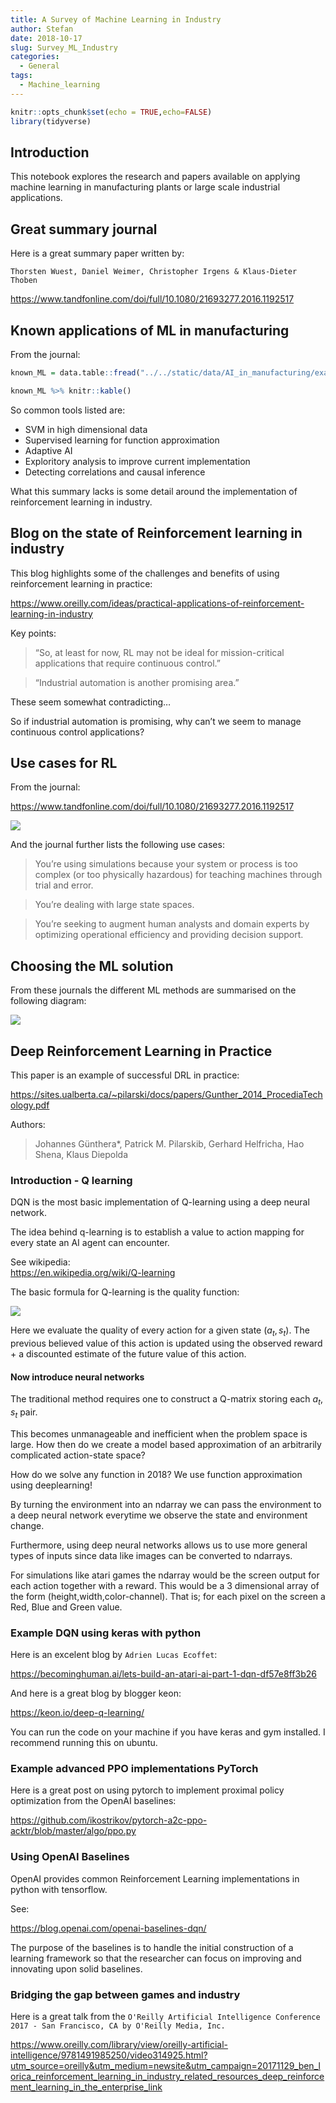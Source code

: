 ```yaml
---
title: A Survey of Machine Learning in Industry
author: Stefan
date: 2018-10-17
slug: Survey_ML_Industry
categories:
  - General
tags:
  - Machine_learning
---
```


```r
knitr::opts_chunk$set(echo = TRUE,echo=FALSE)
library(tidyverse)
```


## Introduction

This notebook explores the research and papers available on applying machine learning in manufacturing plants or large scale industrial applications.  

## Great summary journal

Here is a great summary paper written by:  

`Thorsten Wuest, Daniel Weimer, Christopher Irgens & Klaus-Dieter Thoben`  

<https://www.tandfonline.com/doi/full/10.1080/21693277.2016.1192517>  

## Known applications of ML in manufacturing

From the journal:  

```r
known_ML = data.table::fread("../../static/data/AI_in_manufacturing/example_ML_industry.csv")

known_ML %>% knitr::kable()
```

So common tools listed are:  

- SVM in high dimensional data  
- Supervised learning for function approximation  
- Adaptive AI  
- Exploritory analysis to improve current implementation  
- Detecting correlations and causal inference  


What this summary lacks is some detail around the implementation of reinforcement learning in industry.  

## Blog on the state of Reinforcement learning in industry

This blog highlights some of the challenges and benefits of using reinforcement learning in practice:  

<https://www.oreilly.com/ideas/practical-applications-of-reinforcement-learning-in-industry>  

Key points:  

> "So, at least for now, RL may not be ideal for mission-critical applications that require continuous control."  

> "Industrial automation is another promising area."  

These seem somewhat contradicting...  

So if industrial automation is promising, why can't we seem to manage continuous control applications?  

## Use cases for RL

From the journal:  

<https://www.tandfonline.com/doi/full/10.1080/21693277.2016.1192517>  

![](/Pictures/AI_in_manufacturing/RL_uses_manufacturing.jpg)

And the journal further lists the following use cases:  

> You’re using simulations because your system or process is too complex (or too physically hazardous) for teaching machines through trial and error.  

>You’re dealing with large state spaces.  

>You’re seeking to augment human analysts and domain experts by optimizing operational efficiency and providing decision support.  

## Choosing the ML solution

From these journals the different ML methods are summarised on the following diagram:  

![](/Pictures/AI_in_manufacturing/Algorithm_overview.jpeg)

## Deep Reinforcement Learning in Practice

This paper is an example of successful DRL in practice:  

<https://sites.ualberta.ca/~pilarski/docs/papers/Gunther_2014_ProcediaTechology.pdf>  

Authors:  

> Johannes Günthera*, Patrick M. Pilarskib, Gerhard Helfricha, Hao Shena, Klaus Diepolda  

### Introduction - Q learning

DQN is the most basic implementation of Q-learning using a deep neural network.  

The idea behind q-learning is to establish a value to action mapping for every state an AI agent can encounter.

See wikipedia:  
<https://en.wikipedia.org/wiki/Q-learning>  

The basic formula for Q-learning is the quality function:  

![](/Pictures/AI_in_manufacturing/q_learning_formula.png)

Here we evaluate the quality of every action for a given state ($a_t,s_t$). The previous believed value of this action is updated using the observed reward + a discounted estimate of the future value of this action.  

#### Now introduce neural networks

The traditional method requires one to construct a Q-matrix storing each $a_t,s_t$ pair.  

This becomes unmanageable and inefficient when the problem space is large. How then do we create a model based approximation of an arbitrarily complicated action-state space?  

How do we solve any function in 2018? We use function approximation using deeplearning!  

By turning the environment into an ndarray we can pass the environment to a deep neural network everytime we observe the state and environment change.  

Furthermore, using deep neural networks allows us to use more general types of inputs since data like images can be converted to ndarrays.  

For simulations like atari games the ndarray would be the screen output for each action together with a reward. This would be a 3 dimensional array of the form (height,width,color-channel). That is; for each pixel on the screen a Red, Blue and Green value.  

### Example DQN using keras with python

Here is an excelent blog by `Adrien Lucas Ecoffet`:  

<https://becominghuman.ai/lets-build-an-atari-ai-part-1-dqn-df57e8ff3b26>  

And here is a great blog by blogger keon:  

<https://keon.io/deep-q-learning/>  

You can run the code on your machine if you have keras and gym installed. I recommend running this on ubuntu.

### Example advanced PPO implementations PyTorch

Here is a great post on using pytorch to implement proximal policy optimization from the OpenAI baselines:  

<https://github.com/ikostrikov/pytorch-a2c-ppo-acktr/blob/master/algo/ppo.py>  

### Using OpenAI Baselines

OpenAI provides common Reinforcement Learning implementations in python with tensorflow.  

See:  

<https://blog.openai.com/openai-baselines-dqn/>  

The purpose of the baselines is to handle the initial construction of a learning framework so that the researcher can focus on improving and innovating upon solid baselines.  

### Bridging the gap between games and industry

Here is a great talk from the `O'Reilly Artificial Intelligence Conference 2017 - San Francisco, CA by O'Reilly Media, Inc.`  

<https://www.oreilly.com/library/view/oreilly-artificial-intelligence/9781491985250/video314925.html?utm_source=oreilly&utm_medium=newsite&utm_campaign=20171129_ben_lorica_reinforcement_learning_in_industry_related_resources_deep_reinforcement_learning_in_the_enterprise_link>  

